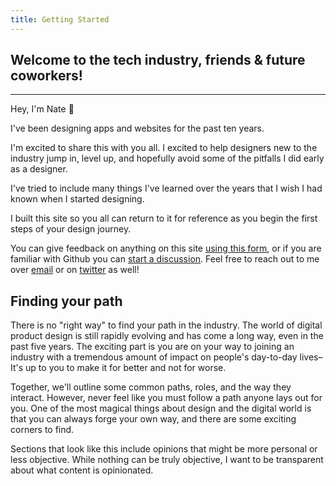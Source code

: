 ```yaml
---
title: Getting Started
---
```


## Welcome to the tech industry, friends & future coworkers!

---

Hey, I'm Nate 👋

I've been designing apps and websites for the past ten years.

I'm excited to share this with you all. I excited to help designers new to the industry jump in, level up, and hopefully avoid some of the pitfalls I did early as a designer.

I've tried to include many things I've learned over the years that I wish I had known when I started designing.

I built this site so you all can return to it for reference as you begin the first steps of your design journey.

You can give feedback on anything on this site [using this form](https://forms.gle/jimgp3uAk8df8MUH9), or if you are familiar with Github you can [start a discussion](https://github.com/iamnbutler/design-industry-intro/discussions/new). Feel free to reach out to me over [email](mail-to:iamnbutler@gmail.com) or on [twitter](https://twitter.com/iamnbutler) as well!

## Finding your path

There is no "right way" to find your path in the industry. The world of digital product design is still rapidly evolving and has come a long way, even in the past five years. The exciting part is you are on your way to joining an industry with a tremendous amount of impact on people's day-to-day lives–It's up to you to make it for better and not for worse.

Together, we'll outline some common paths, roles, and the way they interact. However, never feel like you must follow a path anyone lays out for you. One of the most magical things about design and the digital world is that you can always forge your own way, and there are some exciting corners to find.

Sections that look like this include opinions that might be more personal or less objective. While nothing can be truly objective, I want to be transparent about what content is opinionated.
